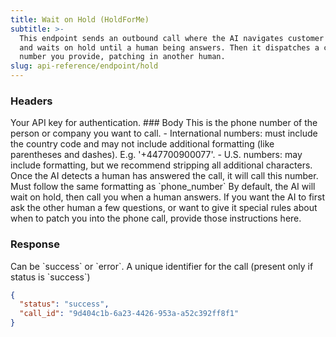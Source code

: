 ```yaml
---
title: Wait on Hold (HoldForMe)
subtitle: >-
  This endpoint sends an outbound call where the AI navigates customer service
  and waits on hold until a human being answers. Then it dispatches a call to a
  number you provide, patching in another human.
slug: api-reference/endpoint/hold
---
```



### Headers

<ParamField header="authorization" type="string" required>
  Your API key for authentication.
</ParamField>
### Body

<ParamField body="phone_number" type="string" required>
  This is the phone number of the person or company you want to call. - International numbers: must include the country
  code and may not include additional formatting (like parentheses and dashes). E.g. '+447700900077'. - U.S. numbers:
  may include formatting, but we recommend stripping all additional characters.
</ParamField>

<ParamField body="hold_connect" type="string" required>
  Once the AI detects a human has answered the call, it will call this number. Must follow the same formatting as
  `phone_number`
</ParamField>

<ParamField body="task" type="string">
  By default, the AI will wait on hold, then call you when a human answers. If you want the AI to first ask the other
  human a few questions, or want to give it special rules about when to patch you into the phone call, provide those
  instructions here.
</ParamField>

### Response

<ResponseField name="status" type="string">
  Can be `success` or `error`.
</ResponseField>

<ResponseField name="call_id" type="string">
  A unique identifier for the call (present only if status is `success`)
</ResponseField>

<ResponseExample>

```json Response
{
  "status": "success",
  "call_id": "9d404c1b-6a23-4426-953a-a52c392ff8f1"
}
```

</ResponseExample>
